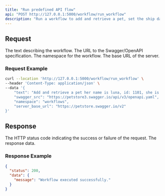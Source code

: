```yaml
---
title: "Run predefined API flow"
api: "POST http://127.0.0.1:5000/workflow/run_workflow"
description: "Run a workflow to add and retrieve a pet, set the ship date for 1 dog."
---
```


## Request

<ParamField body="text" type="string">
  The text describing the workflow.
</ParamField>

<ParamField body="swagger_src" type="string">
  The URL to the Swagger/OpenAPI specification.
</ParamField>

<ParamField body="namespace" type="string">
  The namespace for the workflow.
</ParamField>

<ParamField body="server_base_url" type="string">
  The base URL of the server.
</ParamField>

### Request Example

```bash Example Request
curl --location 'http://127.0.0.1:5000/workflow/run_workflow' \
--header 'Content-Type: application/json' \
--data '{
    "text": "Add and retrieve a pet her name is luna, id: 1101, she is a labrador, then set the ship date for 1 dog for 11th September 2023",
    "swagger_src": "https://petstore3.swagger.io/api/v3/openapi.yaml",
    "namespace": "workflows",
    "server_base_url": "https://petstore.swagger.io/v2"
}'
```

## Response

<ResponseField name="status" type="number">
  The HTTP status code indicating the success or failure of the request.
</ResponseField>

<ResponseField name="data" type="object">
  The response data.
</ResponseField>

### Response Example

```json Response
{
  "status": 200,
  "data": {
    "message": "Workflow executed successfully."
  }
}
